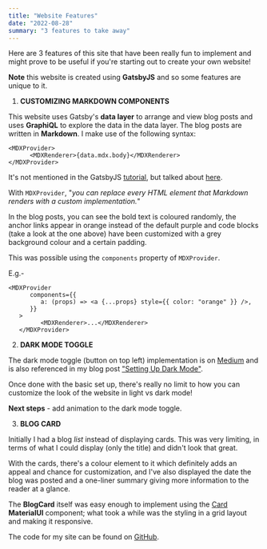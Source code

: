 ```yaml
---
title: "Website Features"
date: "2022-08-28"
summary: "3 features to take away"
---
```


Here are 3 features of this site that have been really fun to implement and might prove to be useful
if you're starting out to create your own website!

**Note** this website is created using **GatsbyJS** and so some features are unique to it.

1. **CUSTOMIZING MARKDOWN COMPONENTS**

This website uses Gatsby's **data layer** to arrange and view blog posts and uses **GraphiQL** to explore
the data in the data layer. The blog posts are written in **Markdown**.
I make use of the following syntax:

```
<MDXProvider>
      <MDXRenderer>{data.mdx.body}</MDXRenderer>
</MDXProvider>
```

It's not mentioned in the GatsbyJS [tutorial](https://www.gatsbyjs.com/docs/tutorial/), but talked about
[here](https://www.gatsbyjs.com/docs/how-to/routing/customizing-components/).

With `MDXProvider`, "_you can replace every HTML element that Markdown renders with a custom implementation._"

In the blog posts, you can see the bold text is coloured randomly, the anchor links appear in orange
instead of the default purple and code blocks (take a look at the one above) have been customized
with a grey background colour and a certain padding.

This was possible using the `components` property of `MDXProvider`.

E.g.-

```
<MDXProvider
      components={{
         a: (props) => <a {...props} style={{ color: "orange" }} />,
      }}
   >
         <MDXRenderer>...</MDXRenderer>
   </MDXProvider>

```

2. **DARK MODE TOGGLE**

The dark mode toggle (button on top left) implementation is on [Medium](https://medium.com/front-end-weekly/setting-up-dark-mode-on-my-personal-website-300eb28c2c5c)
and is also referenced in my blog post ["Setting Up Dark Mode"](https://shivangisareen.com/blog/setting-up-dark-mode).

Once done with the basic set up, there's really no limit to how you can customize the look of the website in light vs dark mode!

**Next steps** - add animation to the dark mode toggle.

3. **BLOG CARD**

Initially I had a blog _list_ instead of displaying cards. This was very limiting, in terms of what I could display (only the title) and
didn't look that great.

With the cards, there's a colour element to it which definitely adds an appeal and chance for customization, and I've also displayed
the date the blog was posted and a one-liner summary giving more information to the reader at a glance.

The **BlogCard** itself was easy enough to implement using the [Card](https://mui.com/material-ui/react-card/) **MaterialUI** component; what
took a while was the styling in a grid layout and making it responsive.

The code for my site can be found on [GitHub](https://github.com/shivangisareen/my-blog).
